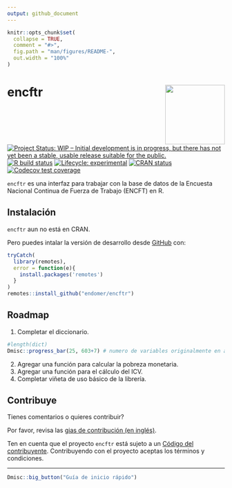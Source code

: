 ```yaml
---
output: github_document
---
```


<!-- README.md is generated from README.Rmd. Please edit that file -->

```r
knitr::opts_chunk$set(
  collapse = TRUE,
  comment = "#>",
  fig.path = "man/figures/README-",
  out.width = "100%"
)
```

# encftr <img src='man/figures/logo.png' align="right" height="138" />

<!-- badges: start -->
[![Project Status: WIP – Initial development is in progress, but there has not yet been a stable, usable release suitable for the public.](https://www.repostatus.org/badges/latest/wip.svg)](https://www.repostatus.org/#wip)
[![R build status](https://github.com/endomer/encftr/workflows/R-CMD-check/badge.svg)](https://github.com/endomer/encftr/actions)
[![Lifecycle: experimental](https://img.shields.io/badge/lifecycle-experimental-orange.svg)](https://www.tidyverse.org/lifecycle/#experimental)
[![CRAN status](https://www.r-pkg.org/badges/version/encftr)](https://CRAN.R-project.org/package=encftr)
[![Codecov test coverage](https://codecov.io/gh/endomer/encftr/branch/master/graph/badge.svg)](https://codecov.io/gh/endomer/encftr?branch=master)
<!-- badges: end -->

`encftr` es una interfaz para trabajar con la base de datos de la Encuesta Nacional Continua de Fuerza de Trabajo (ENCFT) en R.

## Instalación

`encftr` aun no está en CRAN.

<!-- You can install the released version of encftr from [CRAN](https://CRAN.R-project.org) with: -->

<!-- ``` r -->
<!-- install.packages("encftr") -->
<!-- ``` -->

Pero puedes intalar la versión de desarrollo desde [GitHub](https://github.com/) con:

``` r
tryCatch(
  library(remotes),
  error = function(e){
    install.packages('remotes')
  }
)
remotes::install_github("endomer/encftr")
```

## Roadmap

1. Completar el diccionario.

```r
#length(dict)
Dmisc::progress_bar(25, 603+7) # numero de variables originalmente en a encuesta + numero de variables creadas
```

2. Agregar una función para calcular la pobreza monetaria.
2. Agregar una función para el cálculo del ICV.
2. Completar viñeta de uso básico de la librería.

## Contribuye

Tienes comentarios o quieres contribuir?

Por favor, revisa las [gias de contribución (en inglés)](https://endomer.github.io/encftr/CONTRIBUTING.html).

Ten en cuenta que el proyecto `encftr` está sujeto a un [Código del contribuyente](https://contributor-covenant.org/es/version/2/0/CODE_OF_CONDUCT.html). Contribuyendo con el proyecto aceptas los términos y condiciones.



<hr/>

```r
Dmisc::big_button("Guía de inicio rápido")
```

